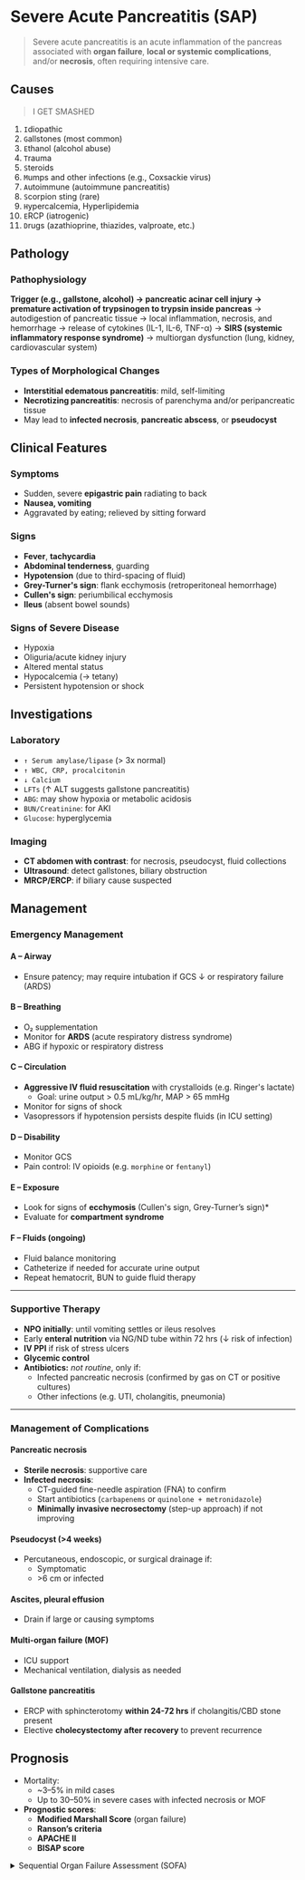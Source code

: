 # Severe Acute Pancreatitis (SAP)

> Severe acute pancreatitis is an acute inflammation of the pancreas associated with **organ failure**, **local or systemic complications**, and/or **necrosis**, often requiring intensive care.

## Causes

> I GET SMASHED

1. `I`diopathic
1. `G`allstones (most common)
1. `E`thanol (alcohol abuse)
1. `T`rauma
1. `S`teroids
1. `M`umps and other infections (e.g., Coxsackie virus)
1. `A`utoimmune (autoimmune pancreatitis)
1. `S`corpion sting (rare)
1. `H`ypercalcemia, Hyperlipidemia
1. `E`RCP (iatrogenic)
1. `D`rugs (azathioprine, thiazides, valproate, etc.)

## Pathology

### Pathophysiology

**Trigger (e.g., gallstone, alcohol) → pancreatic acinar cell injury → premature activation of trypsinogen to trypsin inside pancreas**
→ autodigestion of pancreatic tissue
→ local inflammation, necrosis, and hemorrhage
→ release of cytokines (IL-1, IL-6, TNF-α)
→ **SIRS (systemic inflammatory response syndrome)**
→ multiorgan dysfunction (lung, kidney, cardiovascular system)

### Types of Morphological Changes

- **Interstitial edematous pancreatitis**: mild, self-limiting
- **Necrotizing pancreatitis**: necrosis of parenchyma and/or peripancreatic tissue
- May lead to **infected necrosis**, **pancreatic abscess**, or **pseudocyst**

## Clinical Features

### Symptoms

- Sudden, severe **epigastric pain** radiating to back
- **Nausea, vomiting**
- Aggravated by eating; relieved by sitting forward

### Signs

- **Fever**, **tachycardia**
- **Abdominal tenderness**, guarding
- **Hypotension** (due to third-spacing of fluid)
- **Grey-Turner's sign**: flank ecchymosis (retroperitoneal hemorrhage)
- **Cullen's sign**: periumbilical ecchymosis
- **Ileus** (absent bowel sounds)

### Signs of Severe Disease

- Hypoxia
- Oliguria/acute kidney injury
- Altered mental status
- Hypocalcemia (→ tetany)
- Persistent hypotension or shock

## Investigations

### Laboratory

- `↑ Serum amylase/lipase` (> 3x normal)
- `↑ WBC, CRP, procalcitonin`
- `↓ Calcium`
- `LFTs` (↑ ALT suggests gallstone pancreatitis)
- `ABG`: may show hypoxia or metabolic acidosis
- `BUN/Creatinine`: for AKI
- `Glucose`: hyperglycemia

### Imaging

- **CT abdomen with contrast**: for necrosis, pseudocyst, fluid collections
- **Ultrasound**: detect gallstones, biliary obstruction
- **MRCP/ERCP**: if biliary cause suspected

## Management

### Emergency Management

#### A – Airway

- Ensure patency; may require intubation if GCS ↓ or respiratory failure (ARDS)

#### B – Breathing

- O₂ supplementation
- Monitor for **ARDS** (acute respiratory distress syndrome)
- ABG if hypoxic or respiratory distress

#### C – Circulation

- **Aggressive IV fluid resuscitation** with crystalloids (e.g. Ringer's lactate)
  - Goal: urine output > 0.5 mL/kg/hr, MAP > 65 mmHg
- Monitor for signs of shock
- Vasopressors if hypotension persists despite fluids (in ICU setting)

#### D – Disability

- Monitor GCS
- Pain control: IV opioids (e.g. `morphine` or `fentanyl`)

#### E – Exposure

- Look for signs of **ecchymosis** (Cullen's sign, Grey-Turner’s sign)\*
- Evaluate for **compartment syndrome**

#### F – Fluids (ongoing)

- Fluid balance monitoring
- Catheterize if needed for accurate urine output
- Repeat hematocrit, BUN to guide fluid therapy

---

### Supportive Therapy

- **NPO initially**: until vomiting settles or ileus resolves
- Early **enteral nutrition** via NG/ND tube within 72 hrs (↓ risk of infection)
- **IV PPI** if risk of stress ulcers
- **Glycemic control**
- **Antibiotics:** _not routine_, only if:
  - Infected pancreatic necrosis (confirmed by gas on CT or positive cultures)
  - Other infections (e.g. UTI, cholangitis, pneumonia)

---

### Management of Complications

#### Pancreatic necrosis

- **Sterile necrosis**: supportive care
- **Infected necrosis**:
  - CT-guided fine-needle aspiration (FNA) to confirm
  - Start antibiotics (`carbapenems` or `quinolone + metronidazole`)
  - **Minimally invasive necrosectomy** (step-up approach) if not improving

#### Pseudocyst (>4 weeks)

- Percutaneous, endoscopic, or surgical drainage if:
  - Symptomatic
  - \>6 cm or infected

#### Ascites, pleural effusion

- Drain if large or causing symptoms

#### Multi-organ failure (MOF)

- ICU support
- Mechanical ventilation, dialysis as needed

#### Gallstone pancreatitis

- ERCP with sphincterotomy **within 24-72 hrs** if cholangitis/CBD stone present
- Elective **cholecystectomy after recovery** to prevent recurrence

## Prognosis

- Mortality:
  - \~3–5% in mild cases
  - Up to 30–50% in severe cases with infected necrosis or MOF
- **Prognostic scores**:
  - **Modified Marshall Score** (organ failure)
  - **Ranson’s criteria**
  - **APACHE II**
  - **BISAP score**

<details>
<summary>Sequential Organ Failure Assessment (SOFA)</summary>

| Organ System       | Parameters                  |
| ------------------ | --------------------------- |
| **Respiratory**    | PaO₂/FiO₂ ratio             |
| **Cardiovascular** | MAP and use of vasopressors |
| **Renal**          | Creatinine or urine output  |
| **Liver**          | Bilirubin                   |
| **Coagulation**    | Platelet count              |
| **Neurological**   | GCS (Glasgow Coma Scale)    |

Total score ≥ 6–9 = poor prognosis

</details>
